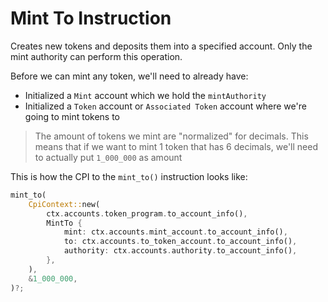 
# Mint To Instruction

Creates new tokens and deposits them into a specified account. Only the mint authority can perform this operation.

Before we can mint any token, we'll need to already have:
- Initialized a `Mint` account which we hold the `mintAuthority`
- Initialized a `Token` account or `Associated Token` account where we're going to mint tokens to

> The amount of tokens we mint are "normalized" for decimals. This means that if we want to mint 1 token that has 6 decimals, we'll need to actually put `1_000_000` as amount

This is how the CPI to the `mint_to()` instruction looks like: 

```rust
mint_to(
    CpiContext::new(
        ctx.accounts.token_program.to_account_info(),
        MintTo {
            mint: ctx.accounts.mint_account.to_account_info(),
            to: ctx.accounts.to_token_account.to_account_info(),
            authority: ctx.accounts.authority.to_account_info(),
        },
    ),
    &1_000_000,
)?;
```